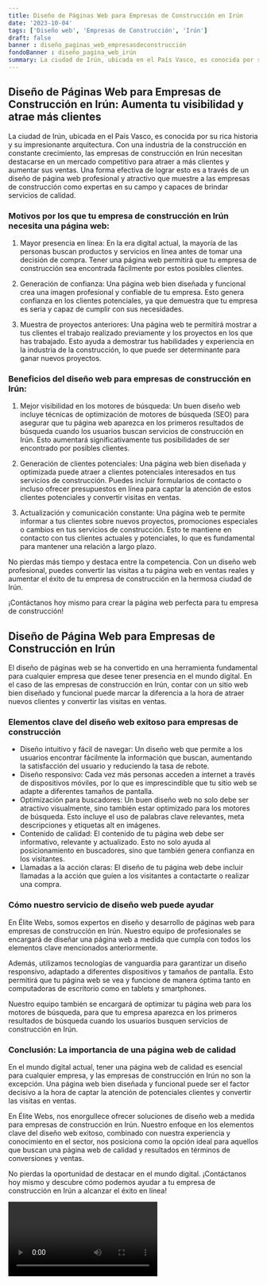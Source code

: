 ```yaml
---
title: Diseño de Páginas Web para Empresas de Construcción en Irún
date: '2023-10-04'
tags: ['Diseño web', 'Empresas de Construcción', 'Irún']
draft: false
banner : diseño_paginas_web_empresasdeconstrucción
fondoBanner : diseño_pagina_web_irún
summary: La ciudad de Irún, ubicada en el País Vasco, es conocida por su rica historia y su impresionante arquitectura. Con una industria de la construcción en constante crecimiento, las empresas de construcción en Irún necesitan destacarse en un mercado competitivo para atraer a más clientes y aumentar sus ventas. Una forma efectiva de lograr esto es a través de un diseño de página web profesional y atractivo que muestre a las empresas de construcción como expertas en su campo y capaces de brindar servicios de calidad.
---
```


## Diseño de Páginas Web para Empresas de Construcción en Irún: Aumenta tu visibilidad y atrae más clientes

La ciudad de Irún, ubicada en el País Vasco, es conocida por su rica historia y su impresionante arquitectura. Con una industria de la construcción en constante crecimiento, las empresas de construcción en Irún necesitan destacarse en un mercado competitivo para atraer a más clientes y aumentar sus ventas. Una forma efectiva de lograr esto es a través de un diseño de página web profesional y atractivo que muestre a las empresas de construcción como expertas en su campo y capaces de brindar servicios de calidad.

### Motivos por los que tu empresa de construcción en Irún necesita una página web:

1. Mayor presencia en línea: En la era digital actual, la mayoría de las personas buscan productos y servicios en línea antes de tomar una decisión de compra. Tener una página web permitirá que tu empresa de construcción sea encontrada fácilmente por estos posibles clientes.

2. Generación de confianza: Una página web bien diseñada y funcional crea una imagen profesional y confiable de tu empresa. Esto genera confianza en los clientes potenciales, ya que demuestra que tu empresa es seria y capaz de cumplir con sus necesidades.

3. Muestra de proyectos anteriores: Una página web te permitirá mostrar a tus clientes el trabajo realizado previamente y los proyectos en los que has trabajado. Esto ayuda a demostrar tus habilidades y experiencia en la industria de la construcción, lo que puede ser determinante para ganar nuevos proyectos.

### Beneficios del diseño web para empresas de construcción en Irún:

1. Mejor visibilidad en los motores de búsqueda: Un buen diseño web incluye técnicas de optimización de motores de búsqueda (SEO) para asegurar que tu página web aparezca en los primeros resultados de búsqueda cuando los usuarios buscan servicios de construcción en Irún. Esto aumentará significativamente tus posibilidades de ser encontrado por posibles clientes.

2. Generación de clientes potenciales: Una página web bien diseñada y optimizada puede atraer a clientes potenciales interesados en tus servicios de construcción. Puedes incluir formularios de contacto o incluso ofrecer presupuestos en línea para captar la atención de estos clientes potenciales y convertir visitas en ventas.

3. Actualización y comunicación constante: Una página web te permite informar a tus clientes sobre nuevos proyectos, promociones especiales o cambios en tus servicios de construcción. Esto te mantiene en contacto con tus clientes actuales y potenciales, lo que es fundamental para mantener una relación a largo plazo.

No pierdas más tiempo y destaca entre la competencia. Con un diseño web profesional, puedes convertir las visitas a tu página web en ventas reales y aumentar el éxito de tu empresa de construcción en la hermosa ciudad de Irún.

¡Contáctanos hoy mismo para crear la página web perfecta para tu empresa de construcción!

<GifSeo />

<Cta />

## Diseño de Página Web para Empresas de Construcción en Irún

El diseño de páginas web se ha convertido en una herramienta fundamental para cualquier empresa que desee tener presencia en el mundo digital. En el caso de las empresas de construcción en Irún, contar con un sitio web bien diseñado y funcional puede marcar la diferencia a la hora de atraer nuevos clientes y convertir las visitas en ventas.

### Elementos clave del diseño web exitoso para empresas de construcción
- Diseño intuitivo y fácil de navegar: Un diseño web que permite a los usuarios encontrar fácilmente la información que buscan, aumentando la satisfacción del usuario y reduciendo la tasa de rebote.
- Diseño responsivo: Cada vez más personas acceden a internet a través de dispositivos móviles, por lo que es imprescindible que tu sitio web se adapte a diferentes tamaños de pantalla.
- Optimización para buscadores: Un buen diseño web no solo debe ser atractivo visualmente, sino también estar optimizado para los motores de búsqueda. Esto incluye el uso de palabras clave relevantes, meta descripciones y etiquetas alt en imágenes.
- Contenido de calidad: El contenido de tu página web debe ser informativo, relevante y actualizado. Esto no solo ayuda al posicionamiento en buscadores, sino que también genera confianza en los visitantes.
- Llamadas a la acción claras: El diseño de tu página web debe incluir llamadas a la acción que guíen a los visitantes a contactarte o realizar una compra.

### Cómo nuestro servicio de diseño web puede ayudar
En Élite Webs, somos expertos en diseño y desarrollo de páginas web para empresas de construcción en Irún. Nuestro equipo de profesionales se encargará de diseñar una página web a medida que cumpla con todos los elementos clave mencionados anteriormente.

Además, utilizamos tecnologías de vanguardia para garantizar un diseño responsivo, adaptado a diferentes dispositivos y tamaños de pantalla. Esto permitirá que tu página web se vea y funcione de manera óptima tanto en computadoras de escritorio como en tablets y smartphones.

Nuestro equipo también se encargará de optimizar tu página web para los motores de búsqueda, para que tu empresa aparezca en los primeros resultados de búsqueda cuando los usuarios busquen servicios de construcción en Irún.

### Conclusión: La importancia de una página web de calidad
En el mundo digital actual, tener una página web de calidad es esencial para cualquier empresa, y las empresas de construcción en Irún no son la excepción. Una página web bien diseñada y funcional puede ser el factor decisivo a la hora de captar la atención de potenciales clientes y convertir las visitas en ventas.

En Élite Webs, nos enorgullece ofrecer soluciones de diseño web a medida para empresas de construcción en Irún. Nuestro enfoque en los elementos clave del diseño web exitoso, combinado con nuestra experiencia y conocimiento en el sector, nos posiciona como la opción ideal para aquellos que buscan una página web de calidad y resultados en términos de conversiones y ventas.

No pierdas la oportunidad de destacar en el mundo digital. ¡Contáctanos hoy mismo y descubre cómo podemos ayudar a tu empresa de construcción en Irún a alcanzar el éxito en línea!

<Video />

<CtaBot job='Empresas de Construcción' city='Irún'/>

<Gmaps query='Irún+españa+maps' />